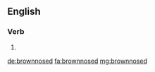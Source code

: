 ==English==

===Verb===
{{head|en|verb form}}

# {{en-past of|brownnose}}

[[de:brownnosed]]
[[fa:brownnosed]]
[[mg:brownnosed]]